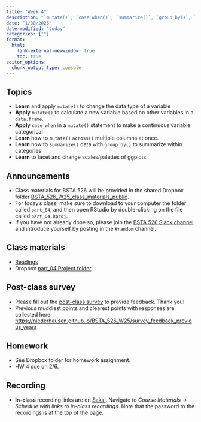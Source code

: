 ```yaml
---
title: "Week 4"
description: "`mutate()`, `case_when()`, `summarize()`, `group_by()`, `across()`, more `ggplot2`"
date: "1/30/2025"
date-modified: "today"
categories: [""]
format: 
  html:
    link-external-newwindow: true
    toc: true
editor_options: 
  chunk_output_type: console
---
```



## Topics

- **Learn** and apply `mutate()` to change the data type of a variable
- **Apply** `mutate()` to calculate a new variable based on other variables in a `data.frame`.
- **Apply** `case_when` in a `mutate()` statement to make a continuous variable categorical
- **Learn** how to `mutate()` `across()` multiple columns at once.
- **Learn** how to `summarize()` data with `group_by()` to summarize within categories
- **Learn** to facet and change scales/palettes of ggplots.


## Announcements

* Class materials for BSTA 526 will be provided in the shared Dropbox folder [BSTA_526_W25_class_materials_public](https://www.dropbox.com/scl/fo/rovllkq3xlopagm0sbxzj/ABM98XUq_9iKejQtv9yZPRo?rlkey=6neu91bghsns7tk2z8k2yvquh&st=mw0r9x5l&dl=0). 
* For today's class, make sure to download to your computer the folder called `part_04`, and then open RStudio by double-clicking on the file called `part_04.Rproj`.
* If you have not already done so, please join the [BSTA 526 Slack channel](https://join.slack.com/t/bsta526w25/shared_invite/zt-2x4jl264g-KV9YvPTAqKWuEBB1gE10BA) and introduce yourself by posting in the `#random` channel.


## Class materials

* [Readings](../readings/04-reading.qmd)
* Dropbox [part_04 Project folder](https://www.dropbox.com/scl/fo/rovllkq3xlopagm0sbxzj/ABM98XUq_9iKejQtv9yZPRo?rlkey=6neu91bghsns7tk2z8k2yvquh&st=mw0r9x5l&dl=0)

## Post-class survey

* Please fill out the [post-class survey](https://ohsu.ca1.qualtrics.com/jfe/form/SV_dhbhugCU2UnjYOi) to provide feedback. Thank you!
* Previous muddiest points and clearest points with responses are collected here: <https://niederhausen.github.io/BSTA_526_W25/survey_feedback_previous_years>


## Homework

* See Dropbox folder for homework assignment.
* HW 4 due on 2/6.

## Recording

* __In-class__ recording links are on [Sakai](https://sakai.ohsu.edu/portal/site/BSTA-526-1-21901-W25). Navigate to _Course Materials_ -> _Schedule with links to in-class recordings_. Note that the password to the recordings is at the top of the page. 

